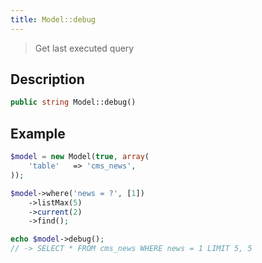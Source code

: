 ```yaml
---
title: Model::debug
---
```


> Get last executed query


## Description

```php
public string Model::debug()
```

## Example

```php title="Controller"
$model = new Model(true, array(
    'table'   => 'cms_news',
));

$model->where('news = ?', [1])
    ->listMax(5)
    ->current(2)
    ->find();

echo $model->debug();
// -> SELECT * FROM cms_news WHERE news = 1 LIMIT 5, 5
```